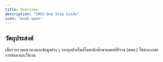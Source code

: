 ```yaml
---
title: Overview
description: "SMSU One Stop Guide"
icon: "book-open"
---
```


## วัตถุประสงค์

เพื่อรวบรวมแนวทางและข้อมูลต่าง ๆ จากทุกฝ่ายในสโมสรนักศึกษาแพทย์ศิริราช (สพศ.) ให้สะดวกต่อการค้นหาและใช้งาน